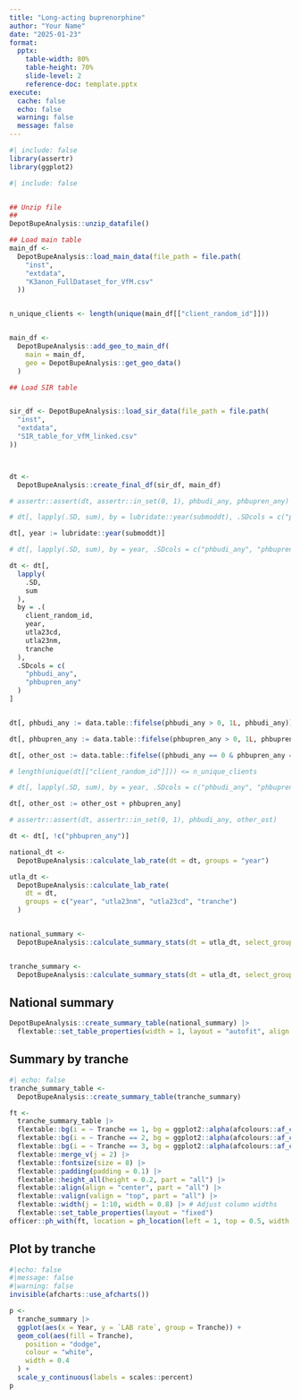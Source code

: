 ```yaml
---
title: "Long-acting buprenorphine"
author: "Your Name"
date: "2025-01-23"
format:
  pptx:
    table-width: 80%
    table-height: 70%
    slide-level: 2
    reference-doc: template.pptx
execute:
  cache: false 
  echo: false
  warning: false
  message: false
---
```


```r
#| include: false
library(assertr)
library(ggplot2)
```

```r
#| include: false


## Unzip file
##
DepotBupeAnalysis::unzip_datafile()

## Load main table
main_df <-
  DepotBupeAnalysis::load_main_data(file_path = file.path(
    "inst",
    "extdata",
    "K3anon_FullDataset_for_VfM.csv"
  ))


n_unique_clients <- length(unique(main_df[["client_random_id"]]))


main_df <-
  DepotBupeAnalysis::add_geo_to_main_df(
    main = main_df,
    geo = DepotBupeAnalysis::get_geo_data()
  )

## Load SIR table


sir_df <- DepotBupeAnalysis::load_sir_data(file_path = file.path(
  "inst",
  "extdata",
  "SIR_table_for_VfM_linked.csv"
))



dt <-
  DepotBupeAnalysis::create_final_df(sir_df, main_df)

# assertr::assert(dt, assertr::in_set(0, 1), phbudi_any, phbupren_any)

# dt[, lapply(.SD, sum), by = lubridate::year(submoddt), .SDcols = c("phbudi_any", "phbupren_any")]

dt[, year := lubridate::year(submoddt)]

# dt[, lapply(.SD, sum), by = year, .SDcols = c("phbudi_any", "phbupren_any")]

dt <- dt[,
  lapply(
    .SD,
    sum
  ),
  by = .(
    client_random_id,
    year,
    utla23cd,
    utla23nm,
    tranche
  ),
  .SDcols = c(
    "phbudi_any",
    "phbupren_any"
  )
]


dt[, phbudi_any := data.table::fifelse(phbudi_any > 0, 1L, phbudi_any)]

dt[, phbupren_any := data.table::fifelse(phbupren_any > 0, 1L, phbupren_any)]

dt[, other_ost := data.table::fifelse((phbudi_any == 0 & phbupren_any == 0), 1L, 0L)]

# length(unique(dt[["client_random_id"]])) <= n_unique_clients

# dt[, lapply(.SD, sum), by = year, .SDcols = c("phbudi_any", "phbupren_any")]

dt[, other_ost := other_ost + phbupren_any]

# assertr::assert(dt, assertr::in_set(0, 1), phbudi_any, other_ost)

dt <- dt[, !c("phbupren_any")]

national_dt <-
  DepotBupeAnalysis::calculate_lab_rate(dt = dt, groups = "year")

utla_dt <-
  DepotBupeAnalysis::calculate_lab_rate(
    dt = dt,
    groups = c("year", "utla23nm", "utla23cd", "tranche")
  )


national_summary <-
  DepotBupeAnalysis::calculate_summary_stats(dt = utla_dt, select_groups = "year")


tranche_summary <-
  DepotBupeAnalysis::calculate_summary_stats(dt = utla_dt, select_groups = c("year", "tranche"))
```

## National summary

```r
DepotBupeAnalysis::create_summary_table(national_summary) |>
  flextable::set_table_properties(width = 1, layout = "autofit", align = "center")
```

## Summary by tranche

```r
#| echo: false
tranche_summary_table <-
  DepotBupeAnalysis::create_summary_table(tranche_summary)

ft <-
  tranche_summary_table |>
  flextable::bg(i = ~ Tranche == 1, bg = ggplot2::alpha(afcolours::af_colours(n = 1), 0.5)) |>
  flextable::bg(i = ~ Tranche == 2, bg = ggplot2::alpha(afcolours::af_colours(n = 2)[2], 0.5)) |>
  flextable::bg(i = ~ Tranche == 3, bg = ggplot2::alpha(afcolours::af_colours(n = 3)[3], 0.5)) |>
  flextable::merge_v(j = 2) |>
  flextable::fontsize(size = 8) |>
  flextable::padding(padding = 0.1) |>
  flextable::height_all(height = 0.2, part = "all") |>
  flextable::align(align = "center", part = "all") |>
  flextable::valign(valign = "top", part = "all") |>
  flextable::width(j = 1:10, width = 0.8) |> # Adjust column widths
  flextable::set_table_properties(layout = "fixed")
officer::ph_with(ft, location = ph_location(left = 1, top = 0.5, width = 8, height = 4))
```

## Plot by tranche
```r
#|echo: false
#|message: false
#|warning: false
invisible(afcharts::use_afcharts())

p <-
  tranche_summary |>
  ggplot(aes(x = Year, y = `LAB rate`, group = Tranche)) +
  geom_col(aes(fill = Tranche),
    position = "dodge",
    colour = "white",
    width = 0.4
  ) +
  scale_y_continuous(labels = scales::percent)
p
```

